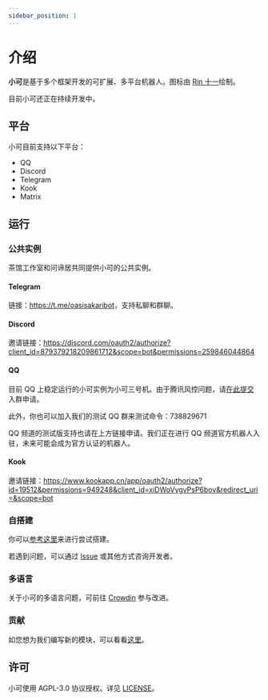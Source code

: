 ```yaml
---
sidebar_position: 1
---
```


# 介绍

**小可**是基于多个框架开发的可扩展、多平台机器人。图标由 [Rin 十一](https://mihuashi.com/profiles/75826?role=painter)绘制。

目前小可还正在持续开发中。

## 平台

小可目前支持以下平台：

-   QQ
-   Discord
-   Telegram
-   Kook
-   Matrix

## 运行

### 公共实例

茶馆工作室和问谛居共同提供小可的公共实例。

#### Telegram

链接：<https://t.me/oasisakaribot>，支持私聊和群聊。

#### Discord

邀请链接：<https://discord.com/oauth2/authorize?client_id=879379218209861712&scope=bot&permissions=259846044864>

#### QQ

目前 QQ 上稳定运行的小可实例为小可三号机。由于腾讯风控问题，请[在此提交](https://github.com/Teahouse-Studios/bot/issues/new?assignees=OasisAkari&labels=New&template=add_new_group.yaml&title=%5BNEW%5D%3A+)入群申请。

此外，你也可以加入我们的测试 QQ 群来测试命令：738829671

QQ 频道的测试版支持也请在上方链接申请。我们正在进行 QQ 频道官方机器人入驻，未来可能会成为官方认证的机器人。

#### Kook

邀请链接：<https://www.kookapp.cn/app/oauth2/authorize?id=19512&permissions=949248&client_id=xiDWoVygvPsP6bov&redirect_uri=&scope=bot>

### 自搭建

你可以[参考这里](dev/deploy)来进行尝试搭建。

若遇到问题，可以通过 [Issue](https://github.com/Teahouse-Studios/bot/issues/new) 或其他方式咨询开发者。

### 多语言

关于小可的多语言问题，可前往 [Crowdin](https://crowdin.com/project/akari-bot) 参与改进。

### 贡献

如您想为我们编写新的模块，可以看看[这里](/docs/dev/new_module)。

## 许可

小可使用 AGPL-3.0 协议授权。详见 [LICENSE](https://github.com/Teahouse-Studios/akari-bot/blob/master/LICENSE)。
